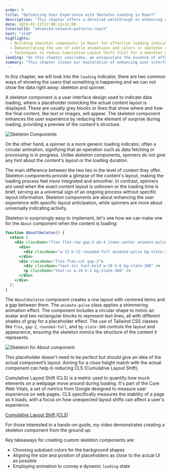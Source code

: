 ```yaml
---
order: 9
title: "Optimizing User Experience with Skeleton Loading in React"
description: "This chapter offers a detailed walkthrough on enhancing user experience in React applications by implementing skeleton components. Learn how to create and use these components to provide users with a visual cue during data loading, reducing perceived wait times and improving interaction."
date: 2024-01-21T17:00:12+11:00
tutorialId: "advanced-network-patterns-react"
next: "ch10"
highlights:
  - Building skeleton components in React for effective loading indicators
  - Demonstrating the use of subtle animations and colors in skeleton design
  - Techniques to reduce Cumulative Layout Shift (CLS) for a smoother user experience
leading: "As this chapter concludes, we encapsulate the essence of effective loading indicators and set the stage for the next chapter on server-side technologies."
summary: "This chapter closes our exploration of enhancing user interfaces in React with skeleton loading. We've covered design principles, implementation techniques, and best practices. Next, we'll shift our focus to server-side technologies for further performance improvements."
---
```


In this chapter, we will look into the `loading` indicator, there are two common ways of showing the users that something is happening and we can not show the data right away: skeleton and spinner.

A skeleton component is a user interface design used to indicate data loading, where a placeholder mimicking the actual content layout is displayed. These are usually grey blocks or lines that show where and how the final content, like text or images, will appear. The skeleton component enhances the user experience by reducing the element of surprise during loading, providing a preview of the content's structure.

![Skeleton Components](/tutorials/advanced-network-patterns-react/ch9/skeleton.png)

On the other hand, a spinner is a more generic loading indicator, often a circular animation, signifying that an operation such as data fetching or processing is in progress. Unlike skeleton components, spinners do not give any hint about the content's layout or the loading duration.

The main difference between the two lies in the level of context they offer. Skeleton components provide a glimpse of the content's layout, making the loading process feel more integrated and smoother. In contrast, spinners are used when the exact content layout is unknown or the loading time is brief, serving as a universal sign of an ongoing process without specific layout information. Skeleton components are about enhancing the user experience with specific layout anticipation, while spinners are more about universally indicating activity.

Skeleton is surprisingly easy to implement, let's see how we can make one for the `About` component when the content is loading:

```jsx
function AboutSkeleton() {
  return (
    <div className="flex flex-row gap-2 pb-4 items-center animate-pulse">
      <div>
        <div className="w-12 h-12 rounded-full animate-pulse bg-slate-300" />
      </div>
      <div className="flex flex-col gap-2">
        <div className="text-2xl font-bold w-20 h-6 bg-slate-200" />
        <p className="text-xs w-24 h-2 bg-slate-200" />
      </div>
    </div>
  );
}
```

The `AboutSkeleton` component creates a row layout with centered items and a gap between them. The `animate-pulse` class applies a shimmering animation effect. The component includes a circular shape to mimic an avatar and two rectangular blocks to represent text lines, all with different shades of gray for a placeholder effect. The use of Tailwind CSS classes like `flex`, `gap-2`, `rounded-full`, and `bg-slate-300` controls the layout and appearance, ensuring the skeleton mimics the structure of the content it represents.

![Skeleton for About component](/tutorials/advanced-network-patterns-react/ch9/about-skeleton.png)

This placeholder doesn't need to be perfect but should give an idea of the actual component’s layout. Aiming for a close height match with the actual component can help in reducing CLS (Cumulative Layout Shift).


<InfoBox>
  Cumulative Layout Shift (CLS) is a metric used to quantify how much elements on a webpage move around during loading. It's part of the Core Web Vitals, a set of metrics from Google designed to measure user experience on web pages. CLS specifically measures the stability of a page as it loads, with a focus on how unexpected layout shifts can affect a user's experience.

  [Cumulative Layout Shift (CLS)](https://web.dev/articles/cls)
</InfoBox>

For those interested in a hands-on guide, my video demonstrates creating a skeleton component from the ground up:

<YouTube id="g5u9LzKydAA" />

Key takeaways for creating custom skeleton components are:

- Choosing subdued colors for the background shapes
- Aligning the size and position of placeholders as close to the actual UI as possible
- Employing animation to convey a dynamic `loading` state
